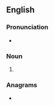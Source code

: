 ==English==

===Pronunciation===
* {{IPA|/kuːts/|lang=en}}

===Noun===
{{head|en|noun plural form}}

# {{plural of|coot|lang=en}}

===Anagrams===
* {{anagrams|en|a=coost|Cotos|SCOOT|Scoto-|coost|costo-|scoot|scoto-|tocos}}
